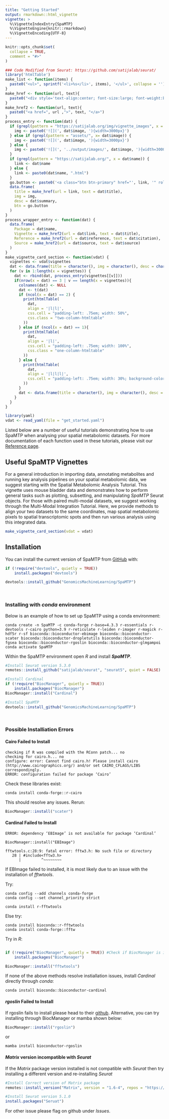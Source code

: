 ```yaml
---
title: "Getting Started"
output: rmarkdown::html_vignette
vignette: >
  %\VignetteIndexEntry{SpaMTP}
  %\VignetteEngine{knitr::rmarkdown}
  %\VignetteEncoding{UTF-8}
---
```


```r
knitr::opts_chunk$set(
  collapse = TRUE,
  comment = "#>"
)
```

```r
### Code Modified from Seurat: https://github.com/satijalab/seurat/
library('htmlTable')
make_list <- function(items) {
  paste0("<ul>", sprintf('<li>%s</li>', items), '</ul>', collapse = '')
}
make_href <- function(url, text){
  paste0("<div style='text-align:center; font-size:large; font-weight:bold'><a href=", url ,">", text, "</a></div>")
}
make_href2 <- function(url, text){
  paste0("<a href=", url ,">", text, "</a>")
}
process_entry <- function(dat) {
  if (grepl(pattern = "https://satijalab.org/img/vignette_images", x = dat$image)) {
    img <- paste0('![](', dat$image, '){width=3000px}')
  } else if (grepl(pattern = "assets/", x= dat$image)) {
    img <- paste0('![](', dat$image, '){width=3000px}') 
  } else {
    img <- paste0('![](', '../output/images/', dat$image, '){width=3000px}')
  }
  if (grepl(pattern = "https://satijalab.org/", x = dat$name)) {
    link <- dat$name
  } else {
    link <- paste0(dat$name, ".html")
  }
  go.button <- paste0('<a class="btn btn-primary" href="', link, '" role="button" style="width:100%">GO</a>')
  data.frame(
    title = make_href(url = link, text = dat$title),
    img = img,
    desc = dat$summary,
    btn = go.button
  )
}
process_wrapper_entry <- function(dat) {
  data.frame(
    Package = dat$name,
    Vignette = make_href2(url = dat$link, text = dat$title),
    Reference = make_href2(url = dat$reference, text = dat$citation),
    Source = make_href2(url = dat$source, text = dat$source)
  )
}
make_vignette_card_section <- function(vdat) {
  vignettes <- vdat$vignettes
  dat <- data.frame(title = character(), img = character(), desc = character())
  for (v in 1:length(x = vignettes)) {
    dat <- rbind(dat, process_entry(vignettes[[v]]))
    if(nrow(x = dat) == 3 | v == length(x = vignettes)){
      colnames(dat) <- NULL
      dat <- t(dat)
      if (ncol(x = dat) == 2) {
        print(htmlTable(
          dat, 
          align = '|l|l|', 
          css.cell = "padding-left: .75em; width: 50%", 
          css.class = "two-column-htmltable"
        ))
      } else if (ncol(x = dat) == 1){
        print(htmlTable(
          dat, 
          align = '|l|', 
          css.cell = "padding-left: .75em; width: 100%", 
          css.class = "one-column-htmltable"
        ))
      } else {
        print(htmlTable(
          dat, 
          align = '|l|l|l|', 
          css.cell = "padding-left: .75em; width: 30%; background-color: white; border-color: rgba(0,0,0,0); color: black;"
        ))
      }
      dat <- data.frame(title = character(), img = character(), desc = character())
    }
  }
}
```

```r
library(yaml)
vdat <- read_yaml(file = "get_started.yaml")
```

```{=html}
<style>
.two-column-htmltable {
  width: 66.666%;
  background-color: white;
}
.one-column-htmltable {
  width: 33.333%;
  background-color: white;
}

</style>
```

Listed below are a number of useful tutorials demonstrating how to use SpaMTP when analysing your spatial metabolomic datasets. For more documentation of each function used in these tutorials, please visit our [Reference page](../reference/index.html).


## Useful SpaMTP Vignettes

For a general introduction in importing data, annotating metabolites and running key analysis pipelines on your spatial metabolomic data, we suggest starting with the Spatial Metabolomic Analysis Tutorial. This vignette uses mouse bladder data and demonstrates how to perform general tasks such as plotting, subsetting, and manipulating *SpaMTP* Seurat objects. For those with paired multi-modal datasets, we suggest working through the Multi-Modal Integration Tutorial. Here, we provide methods to align your two datasets to the same coordinates, map spatial metabolomic pixels to spatial transcriptomic spots and then run various analysis using this integrated data. 

```r
make_vignette_card_section(vdat = vdat)
```


## Installation

You can install the current version of SpaMTP from
[GitHub](https://github.com/) with:

``` r
if (!require("devtools", quietly = TRUE))
    install.packages("devtools")

devtools::install_github("GenomicsMachineLearning/SpaMTP")
```
<br>

### Installing with *conda* environment

Below is an example of how to set up SpaMTP using a conda environment:

``` console
conda create -n SpaMTP -c conda-forge r-base=4.3.3 r-essentials r-devtools r-cairo python=3.9 r-reticulate r-leiden r-imager r-magick r-hdf5r r-sf bioconda::bioconductor-ebimage bioconda::bioconductor-scater bioconda::bioconductor-dropletutils bioconda::bioconductor-fgsea bioconda::bioconductor-rgoslin bioconda::bioconductor-glmgampoi
conda activate SpaMTP
```

Within the SpaMTP environment open *R* and install ***SpaMTP***.

``` r
#Install Seurat version 5.3.0
remotes::install_github("satijalab/seurat", "seurat5", quiet = FALSE)

#Install Cardinal
if (!require("BiocManager", quietly = TRUE))
    install.packages("BiocManager")
BiocManager::install("Cardinal")

#Install SpaMTP
devtools::install_github("GenomicsMachineLearning/SpaMTP")
```

<br>

### Possible Installiation Errors

#### Cairo Failed to Install

``` console
checking if R was compiled with the RConn patch... no
checking for cairo.h... no
configure: error: Cannot find cairo.h! Please install cairo (http://www.cairographics.org/) and/or set CAIRO_CFLAGS/LIBS correspondingly.
ERROR: configuration failed for package ‘Cairo’
```

Check these libraries exist:

``` console
conda install conda-forge::r-cairo
```

This should resolve any issues. Rerun:

``` r
BiocManager::install("scater")
```

#### Cardinal Failed to Install

``` console
ERROR: dependency ‘EBImage’ is not available for package ‘Cardinal’

BiocManager::install("EBImage")

fftwtools.c:28:9: fatal error: fftw3.h: No such file or directory
   28 | #include<fftw3.h>
      |         ^~~~~~~~~
```

If EBImage failed to installed, it is most likely due to an issue with the installation of *fftwtools*.

Try:

``` console
conda config --add channels conda-forge
conda config --set channel_priority strict

conda install r-fftwtools
```

Else try:

``` console
conda install bioconda::r-fftwtools
conda install conda-forge::fftw
```

Try in *R*:

```r

if (!require("BiocManager", quietly = TRUE)) #Check if BiocManager is installed
    install.packages("BiocManager")

BiocManager::install("fftwtools")

```

If none of the above methods resolve instiallation issues, install *Cardinal* directly through *conda*:

``` console
conda install bioconda::bioconductor-cardinal  
```

#### *rgoslin* Failed to Install

If rgoslin fails to install please head to their [github](https://github.com/lifs-tools/rgoslin). Alternative, you can try installing through BiocManager or mamba shown below:

```r
BiocManager::install("rgoslin")
```
or
```console
mamba install bioconductor-rgoslin
```


#### *Matrix* version incompatible with *Seurat*

If the *Matrix* package version installed is not compatible with *Seurat* then try installing a different version and re-installing *Seurat*

```r
#Install Correct version of Matrix package
remotes::install_version("Matrix", version = "1.6-4", repos = "https://cran.r-project.org")

#Install Seurat version 5.1.0
install.packages("Seruat")
```

For other issue please flag on github under *Issues*.



